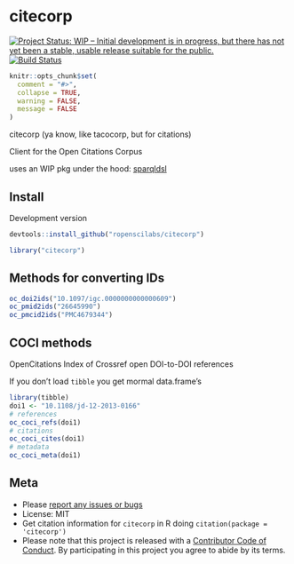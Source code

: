 citecorp
=========

[![Project Status: WIP – Initial development is in progress, but there has not yet been a stable, usable release suitable for the public.](https://www.repostatus.org/badges/latest/wip.svg)](https://www.repostatus.org/#wip)
[![Build Status](https://travis-ci.com/ropenscilabs/citecorp.svg?branch=master)](https://travis-ci.com/ropenscilabs/citecorp)

```r
knitr::opts_chunk$set(
  comment = "#>",
  collapse = TRUE,
  warning = FALSE,
  message = FALSE
)
```

citecorp (ya know, like tacocorp, but for citations) 

Client for the Open Citations Corpus

uses an WIP pkg under the hood: [sparqldsl][]

## Install

Development version

```r
devtools::install_github("ropenscilabs/citecorp")
```

```r
library("citecorp")
```

## Methods for converting IDs

```r
oc_doi2ids("10.1097/igc.0000000000000609")
oc_pmid2ids("26645990")
oc_pmcid2ids("PMC4679344")
```

## COCI methods

OpenCitations Index of Crossref open DOI-to-DOI references

If you don't load `tibble` you get mormal data.frame's

```r
library(tibble)
doi1 <- "10.1108/jd-12-2013-0166"
# references
oc_coci_refs(doi1)
# citations
oc_coci_cites(doi1)
# metadata
oc_coci_meta(doi1)
```


## Meta

* Please [report any issues or bugs](https://github.com/ropenscilabs/citecorp/issues)
* License: MIT
* Get citation information for `citecorp` in R doing `citation(package = 'citecorp')`
* Please note that this project is released with a [Contributor Code of Conduct](CODE_OF_CONDUCT.md). By participating in this project you agree to abide by its terms.

[sparqldsl]: https://github.com/ropenscilabs/sparqldsl
